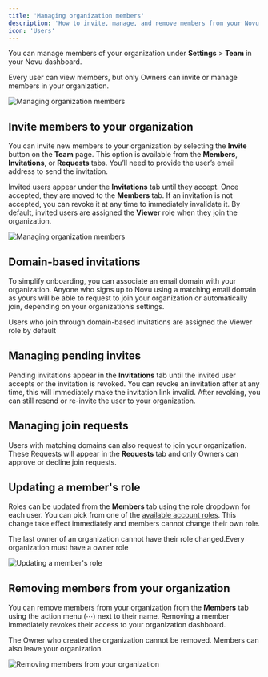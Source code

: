 ```yaml
---
title: 'Managing organization members'
description: 'How to invite, manage, and remove members from your Novu organization'
icon: 'Users'
---
```


You can manage members of your organization under **Settings** > **Team** in your Novu dashboard.

<Callout type="info">Every user can view members, but only Owners can invite or manage members in your organization.</Callout>

![Managing organization members](/images/account/managing-members-overview.png)

## Invite members to your organization

You can invite new members to your organization by selecting the **Invite** button on the **Team** page. This option is available from the **Members**, **Invitations**, or **Requests** tabs. You’ll need to provide the user’s email address to send the invitation.

Invited users appear under the **Invitations** tab until they accept. Once accepted, they are moved to the **Members** tab. If an invitation is not accepted, you can revoke it at any time to immediately invalidate it. By default, invited users are assigned the **Viewer** role when they join the organization.

![Managing organization members](/images/account/managing-members-invites.png)

## Domain-based invitations

To simplify onboarding, you can associate an email domain with your organization. Anyone who signs up to Novu using a matching email domain as yours will be able to request to join your organization or automatically join, depending on your organization’s settings.

<Callout type="info">Users who join through domain-based invitations are assigned the Viewer role by default</Callout>

## Managing pending invites

Pending invitations appear in the **Invitations** tab until the invited user accepts or the invitation is revoked. You can revoke an invitation after at any time, this will immediately make the invitation link invalid. After revoking, you can still resend or re-invite the user to your organization.


## Managing join requests

Users with matching domains can also request to join your organization. These Requests will appear in the **Requests** tab and only Owners can approve or decline join requests.

## Updating a member's role

Roles can be updated from the **Members** tab using the role dropdown for each user. You can pick from one of the [available account roles](/platform/additional-resources/roles-and-permissions). This change take effect immediately and members cannot change their own role.

<Callout type="info">The last owner of an organization cannot have their role changed.Every organization must have a owner role</Callout>

![Updating a member's role](/images/account/managing-members-update-roles.png)

## Removing members from your organization

You can remove members from your organization from the **Members** tab using the action menu (⋯) next to their name. Removing a member immediately revokes their access to your organization dashboard.

<Callout info="type">The Owner who created the organization cannot be removed. Members can also leave your organization.</Callout>

![Removing members from your organization](/images/account/managing-members-remove.png)